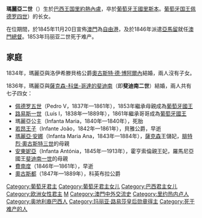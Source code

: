 {{noteTA
|G1=People
}}
{{Infobox royalty
| name         = 瑪麗亞二世
| image        = Queen Maria II by John Simpson.jpg
| succession   = [[葡萄牙君主列表|葡萄牙女王]]
| reign        = 1826年5月2日-1828年6月23日（{{age in years and days|1826|5|2|1828|6|23|age=no}}）
| reign-type   = 第一次在位
| predecessor  = [[佩德罗一世_(巴西)|佩德罗四世]]
| successor    = [[米格爾一世_(葡萄牙)|米格爾一世]]
| regent       = [[葡萄牙的伊莎貝爾·瑪麗亞|伊莎贝尔·玛丽亚]]<br>[[米格爾一世_(葡萄牙)|米格尔一世]]
| reign1       = 1834年5月26日-1853年11月15日（{{age in years and days|1834|5|26|1853|11|15|age=no}}）
| reign-type1  = 第二次在位
| predecessor1 = [[米格爾一世_(葡萄牙)|米格尔一世]]
| successor1   = [[佩德罗五世_(葡萄牙)|佩德羅五世]]
| regent1      = [[費南度二世_(葡萄牙)|費南度二世]]
| reg-type1    = 共治
| birth_date   = {{birth date|1819|4|4}}
| birth_place  = [[葡萄牙－巴西－阿尔加维联合王国|巴西王国]][[里約熱內盧|里約熱內盧]][[聖基茨宮|聖基茨宮]]
| death_date   = {{death date and age|1853|11|15|1819|4|4}}
| death_place  = [[葡萄牙王國|葡萄牙王國]][[里斯本|里斯本]][[內塞西達迪什宮|內塞西達迪什宮]]
| burial_place = [[城外圣文生修道院|城外圣文生修道院]][[布拉干薩的萬神殿|布拉干薩的萬神殿]]
| spouse       = {{marriage|洛伊赫滕貝爾格公爵奧古斯特·德博阿爾內|1835|1835|end=夫逝}}<br>{{marriage|[[斐迪南二世_(葡萄牙)|斐迪南二世]]|1836}}
| issue        = [[佩德羅五世_(葡萄牙)|佩德羅五世]]<br>[[路易斯一世_(葡萄牙)|路易斯一世]]<br>[[若昂王子_(貝雅公爵)|貝雅公爵若昂]]<br>[[葡萄牙的瑪麗亞·安娜|瑪麗亞·安娜公主]]<br>[[葡萄牙的安東妮亞|安東妮亞公主]]<br>[[費南度王子_(葡萄牙)|費南度王子]]<br>[[奧古斯都王子_(科英布拉公爵)|科英布拉公爵奧古斯都]]
| full name    = Maria da Glória Joana Carlota Leopoldina da Cruz Francisca Xavier de Paula Isidora Micaela Gabriela Rafaela Gonzaga
| house        = [[布拉干萨王朝|布拉干萨王朝]]
| father       = [[佩德罗一世_(巴西)|巴西皇帝佩德罗一世]]
| mother       = [[奧地利的瑪麗亞·利奧波汀|奧地利的瑪麗亞·利奧波汀]]
| signature    = Assinatura D. Maria II.svg
}}
'''瑪麗亞二世'''（{{bd|1819年|4月4日|1853年|11月15日|catIdx=M}}）生於[[葡萄牙－巴西－阿尔加维联合王国|巴西王国]][[里約熱內盧|里約熱內盧]]，卒於[[葡萄牙王國|葡萄牙王國]][[里斯本|里斯本]]。[[葡萄牙君主列表|葡萄牙国王]][[佩德罗一世_(巴西)|佩德罗四世]]）的长女。

在位期間，於1845年11月20日宣佈[[葡屬澳門|澳門]]為[[自由港|自由港]]，及於1846年派遣[[亞馬留|亞馬留]]就任[[澳門總督|澳門總督]]。1853年玛丽亚二世死于难产。

== 家庭 ==
1834年，瑪麗亞與洛伊希滕貝格公爵[[奧古斯特·德·博阿爾內|奧古斯特·德·博阿爾內]]結婚，兩人沒有子女。

1836年，瑪麗亞與[[費南度二世_(葡萄牙)|薩克森-科堡-哥達的斐迪南]]（即'''斐迪南二世'''）結婚，兩人共有七子四女：

* [[佩德羅五世_(葡萄牙)|佩德罗五世]]（Pedro V，1837年—1861年），1853年繼承母親成為[[葡萄牙君主列表|葡萄牙國王]]
* [[路易斯一世_(葡萄牙)|路易斯一世]]（Luís I，1838年—1889年），1861年繼承哥哥成為[[葡萄牙君主列表|葡萄牙國王]]
* 瑪麗亞公主（Infanta Maria，1840年—1840年），死胎
* [[若昂王子_(貝雅公爵)|若昂王子]]（Infante João，1842年—1861年），貝雅公爵，早逝
* [[葡萄牙的瑪麗亞·安娜|瑪麗亞·安娜]]（Infanta Maria Ana，1843年—1884年），[[薩克森王國|薩克森]]王儲妃，[[弗里德里希·奧古斯特三世_(萨克森國王)|腓特烈·奧古斯特三世]]的母親
* [[葡萄牙的安東妮亞|安東妮亞]]（Infanta Antónia，1845年—1913年），霍亨索倫親王妃，羅馬尼亞國王[[斐迪南一世_(羅馬尼亞)|斐迪南一世]]的母親
* [[費南度王子_(葡萄牙)|費南度]]（1846年—1861年），早逝
* [[奧古斯都王子_(科英布拉公爵)|奧古斯都]]（1847年—1889年），科英布拉公爵

{{start box}}
{{s-hou|[[布拉干萨王朝|布拉干萨王朝]]|1819年|4月4日|1853年|11月15日}}
{{s-reg}}
{{s-before|[[佩德罗一世_(巴西)|佩德罗四世]]}}
{{s-title|[[葡萄牙君主列表|葡萄牙和阿尔加维女王]]|1826年5月2日—1828年6月23日}}
{{s-after|[[米格爾一世_(葡萄牙)|米格尔一世]]}}
{{s-before|[[米格爾一世_(葡萄牙)|米格尔一世]]}}
{{s-title|[[葡萄牙君主列表|葡萄牙和阿尔加维女王]]|1834年5月26日—1853年11月15日<br>共治君主：'''[[費南度二世_(葡萄牙)|費南度二世]]'''<br>1837年9月16日—1853年11月15日}}
{{s-after|[[佩德羅五世_(葡萄牙)|佩德罗五世]]}}
{{end box}}

{{葡萄牙君主}}
{{巴西皇室}}
{{Authority control}}

{{DEFAULTSORT: Maria II}}
[[Category:葡萄牙君主|Category:葡萄牙君主]]
[[Category:葡萄牙君主女儿|Category:葡萄牙君主女儿]]
[[Category:巴西君主女儿|Category:巴西君主女儿]]
[[Category:欧洲女性君主|Category:欧洲女性君主]]
[[Category:布拉干薩王朝|M]]
[[Category:澳門中外交流史|Category:澳門中外交流史]]
[[Category:里约热内卢人|Category:里约热内卢人]]
[[Category:奥地利裔巴西人|Category:奥地利裔巴西人]]
[[Category:玛丽亚·路易莎皇后勋章得主|Category:玛丽亚·路易莎皇后勋章得主]]
[[Category:死于难产的人|Category:死于难产的人]]